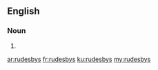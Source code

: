 ==English==

===Noun===
{{head|en|noun plural form}}

# {{plural of|rudesby|lang=en}}

[[ar:rudesbys]]
[[fr:rudesbys]]
[[ku:rudesbys]]
[[my:rudesbys]]